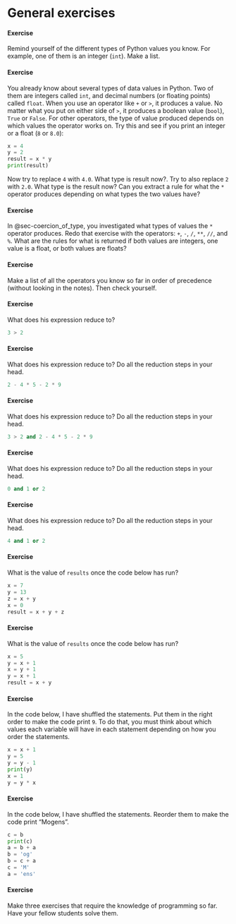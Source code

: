 
# General exercises {.unnumbered}

#### Exercise

Remind yourself of the different types of Python values you know. For example, one of them is an integer (`int`). Make a list.

#### Exercise {#sec-coercion_of_type}

You already know about several types of data values in Python. Two of them are integers called `int`, and decimal numbers (or floating points) called `float`. When you use an operator like `+` or `>`, it produces a value. No matter what you put on either side of `>`, it produces a boolean value (`bool`), `True` or `False`. For other operators, the type of value produced depends on which values the operator works on. Try this and see if you print an integer or a float (`8` or `8.0`):

```python
x = 4
y = 2
result = x * y
print(result)
```

Now try to replace `4` with `4.0`. What type is result now?. Try to also replace `2` with `2.0`. What type is the result now? Can you extract a rule for what the `*` operator produces depending on what types the two values have?

#### Exercise

In @sec-coercion_of_type, you investigated what types of values the `*` operator produces. Redo that exercise with the operators: `+`, `-`, `/`, `**`, `//`, and `%`. What are the rules for what is returned if both values are integers, one value is a float, or both values are floats?

#### Exercise 

Make a list of all the operators you know so far in order of precedence (without looking in the notes). Then check yourself. 

#### Exercise

What does his expression reduce to?

```python
3 > 2
```

#### Exercise

What does his expression reduce to? Do all the reduction steps in your head. 

```python
2 - 4 * 5 - 2 * 9
```

#### Exercise

What does his expression reduce to? Do all the reduction steps in your head. 

```python
3 > 2 and 2 - 4 * 5 - 2 * 9
```

#### Exercise

What does his expression reduce to? Do all the reduction steps in your head. 

```python
0 and 1 or 2
```

#### Exercise

What does his expression reduce to? Do all the reduction steps in your head. 

```python
4 and 1 or 2
```

#### Exercise 

What is the value of `results` once the code below has run?

```python
x = 7
y = 13
z = x + y
x = 0
result = x + y + z
```

#### Exercise 

What is the value of `results` once the code below has run?

```python
x = 5
y = x + 1
x = y + 1
y = x + 1
result = x + y
```

#### Exercise

In the code below, I have shuffled the statements. Put them in the right order to make the code print `9`. To do that, you must think about which values each variable will have in each statement depending on how you order the statements.

```python
x = x + 1
y = 5
y = y - 1
print(y)
x = 1
y = y * x
```

#### Exercise

In the code below, I have shuffled the statements. Reorder them to make the code print "Mogens".

```python
c = b
print(c)
a = b + a
b = 'og'
b = c + a
c = 'M'
a = 'ens'
```

#### Exercise

Make three exercises that require the knowledge of programming so far. Have your fellow students solve them.
